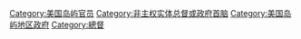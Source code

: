 [[Category:美国岛屿官员|Category:美国岛屿官员]]
[[Category:非主权实体总督或政府首脑|Category:非主权实体总督或政府首脑]]
[[Category:美国岛屿地区政府|Category:美国岛屿地区政府]]
[[Category:總督|Category:總督]]